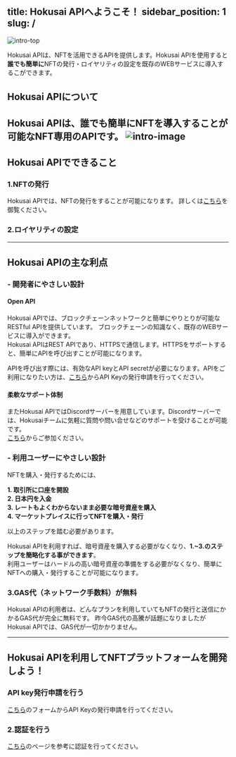 
title: Hokusai APIへようこそ！
sidebar_position: 1
slug: /
---
  

![intro-top](../assets/intro-top.png)


Hokusai APIは、NFTを活用できるAPIを提供します。Hokusai APIを使用すると**誰でも簡単に**NFTの発行・ロイヤリティの設定を既存のWEBサービスに導入するこができます。
## Hokusai APIについて
  
Hokusai APIは、誰でも簡単にNFTを導入することが可能なNFT専用のAPIです。
![intro-image](../assets/intro-image.png)  
--- 
## Hokusai APIでできること
### 1.NFTの発行
Hokusai APIでは、NFTの発行をすることが可能になります。
詳しくは[こちら](/nft/mint-nft)を御覧ください。
### 2.ロイヤリティの設定
--- 
## Hokusai APIの主な利点
### - 開発者にやさしい設計
#### Open API
Hokusai APIでは、ブロックチェーンネットワークと簡単にやりとりが可能なRESTful APIを提供しています。
ブロックチェーンの知識なく、既存のWEBサービスに導入ができます。  
Hokusai APIはREST APIであり、HTTPSで通信します。HTTPSをサポートすると、簡単にAPIを呼び出すことが可能になります。

APIを呼び出す際には、有効なAPI keyとAPI secretが必要になります。APIをご利用になりたい方は、[こちら](https://hokusai.app/pre-register)からAPI Keyの発行申請を行ってください。

#### 柔軟なサポート体制
またHokusai APIではDiscordサーバーを用意しています。Discordサーバーでは、Hokusaiチームに気軽に質問や問い合せなどのサポートを受けることが可能です。  
[こちら](https://discord.gg/34fmuE25G2)からご参加ください。

### - 利用ユーザーにやさしい設計
NFTを購入・発行するためには、

**1. 取引所に口座を開設**  
**2. 日本円を入金**  
**3. レートもよくわからないまま必要な暗号資産を購入**  
**4. マーケットプレイスに行ってNFTを購入・発行**  

以上のステップを踏む必要があります。

Hokusai APIを利用すれば、暗号資産を購入する必要がなくなり、**1.~3.のステップを簡略化する事ができます**。  
利用ユーザーはハードルの高い暗号資産の準備をする必要がなくなり、簡単にNFTへの購入・発行することが可能になります。

### 3.GAS代（ネットワーク手数料）が無料
Hokusai APIの利用者は、どんなプランを利用していてもNFTの発行と送信にかかるGAS代が完全に無料です。
昨今GAS代の高騰が話題になりましたがHokusai APIでは、GAS代が一切かかりません。

--- 

## Hokusai APIを利用してNFTプラットフォームを開発しよう！
### API key発行申請を行う
[こちら](https://hokusai.app/pre-register)のフォームからAPI Keyの発行申請を行ってください。
### 2.認証を行う
[こちら](/authentication)のページを参考に認証を行ってください。
